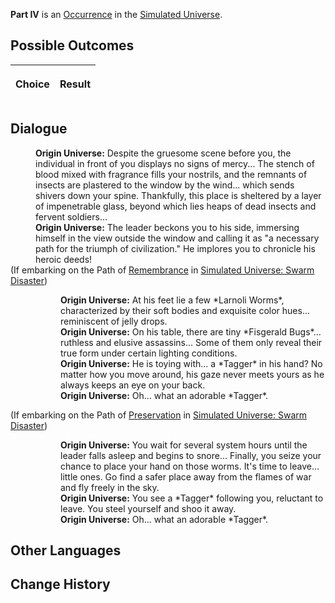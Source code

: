 {{Simulated Universe Event Infobox
|title         = Part IV
|image         = 2.png
|type          =
|domains_su    = 
|domains_ext   = 
|domains_swarm = 
|domains_gng   = 
|requirements  =
|prev          = 
|next          = 
|indexRewards  =
|characters    = 
}}
'''Part IV''' is an [[Simulated Universe/Occurrence|Occurrence]] in the [[Simulated Universe]].

==Possible Outcomes==
{| class="article-table"
!Choice
!Result

|}

<!--
==Gameplay Notes==

-->
==Dialogue==
{{Dialogue Start}}
:'''Origin Universe:''' Despite the gruesome scene before you, the individual in front of you displays no signs of mercy... The stench of blood mixed with fragrance fills your nostrils, and the remnants of insects are plastered to the window by the wind... which sends shivers down your spine. Thankfully, this place is sheltered by a layer of impenetrable glass, beyond which lies heaps of dead insects and fervent soldiers...
:'''Origin Universe:''' The leader beckons you to his side, immersing himself in the view outside the window and calling it as "a necessary path for the triumph of civilization." He implores you to chronicle his heroic deeds!
;(If embarking on the Path of [[Simulated Universe/Paths#Remembrance|Remembrance]] in [[Simulated Universe: Swarm Disaster]])
:{{SU Special Dialogue|Remembrance|Look around while making the record.|You're curious as to what kinds of insects he's caught during the process.}}
::'''Origin Universe:''' At his feet lie a few *Larnoli Worms*, characterized by their soft bodies and exquisite color hues... reminiscent of jelly drops.
::'''Origin Universe:''' On his table, there are tiny *Fisgerald Bugs*... ruthless and elusive assassins... Some of them only reveal their true form under certain lighting conditions.
::'''Origin Universe:''' He is toying with... a *Tagger* in his hand? No matter how you move around, his gaze never meets yours as he always keeps an eye on your back.
::'''Origin Universe:''' Oh... what an adorable *Tagger*.
;(If embarking on the Path of [[Simulated Universe/Paths#Preservation|Preservation]] in [[Simulated Universe: Swarm Disaster]])
:{{SU Special Dialogue|Preservation|Stealthily release the little ones he had caught.|Let's go, little ones.}}
::'''Origin Universe:''' You wait for several system hours until the leader falls asleep and begins to snore... Finally, you seize your chance to place your hand on those worms. It's time to leave... little ones. Go find a safer place away from the flames of war and fly freely in the sky.
::'''Origin Universe:''' You see a *Tagger* following you, reluctant to leave. You steel yourself and shoo it away.
::'''Origin Universe:''' Oh... what an adorable *Tagger*.
{{Dialogue End}}

==Other Languages==
{{Other Languages
|en   = Part IV
|zhs  = 其四
|zht  = 其四
|ja   = その4
|ko   = IV
|es   = Parte IV
|fr   = Partie IV
|ru   = IV
|th   = ตอน 4
|vi   = Phần 4
|de   = Teil 4
|id   = Bagian IV
|pt   = Parte IV
}}

==Change History==
{{Change History|<!--unknown-->}}
